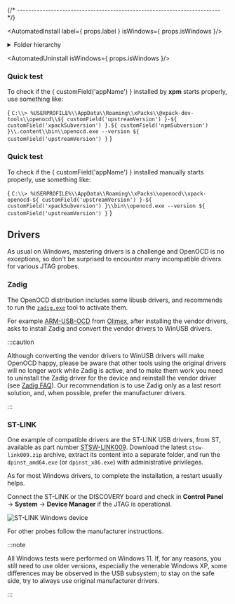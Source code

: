 



{/* ------------------------------------------------------------------------ */}

<AutomatedInstall label={ props.label } isWindows={ props.isWindows }/>


<details>
<summary>Folder hierarchy</summary>

After install, the package creates a folder hierarchy like the following
(only the first two depth levels are shown):

<CodeBlock language="console"> {
`C:\> tree /f %USERPROFILE%\\AppData\\Roaming\\xPacks\\@xpack-dev-tools\\openocd\\${ customField('upstreamVersion') }-${ customField('xpackSubversion') }.${ customField('npmSubversion') }\\.content
Folder PATH listing
Volume serial number is B02D-925C
C:\\USERS\\ILG\\APPDATA\\ROAMING\\XPACKS\\@XPACK-DEV-TOOLS\\OPENOCD\\0.12.0-3.1\\.CONTENT
│   README.md
├───bin
│       libftdi1.dll
│       libusb-1.0.dll
│       openocd.exe
├───distro-info
│   └───licenses
└───openocd
    ├───angie
    ├───contrib
    ├───OpenULINK
    └───scripts`
}</CodeBlock>

No other files are installed in any system folders or other locations.

</details>

<AutomatedUninstall isWindows={ props.isWindows }/>

### Quick test

To check if the { customField('appName') } installed by **xpm** starts properly, use something like:

<CodeBlock language="console"> {
`C:\\> %USERPROFILE%\\AppData\\Roaming\\xPacks\\@xpack-dev-tools\\openocd\\${ customField('upstreamVersion') }-${ customField('xpackSubversion') }.${ customField('npmSubversion') }\\.content\\bin\\openocd.exe --version
${ customField('upstreamVersion') }`
}</CodeBlock>

<ManualInstall/>

<ManualInstallWindows/>

<ManualInstallInfo/>

### Quick test

To check if the { customField('appName') } installed manually starts properly, use something like:

<CodeBlock language="console"> {
`C:\\> %USERPROFILE%\\AppData\\Roaming\\xPacks\\openocd\\xpack-openocd-${ customField('upstreamVersion') }-${ customField('xpackSubversion') }\\bin\\openocd.exe --version
${ customField('upstreamVersion') }`
}</CodeBlock>


## Drivers

As usual on Windows, mastering drivers is a challenge and OpenOCD is no
exceptions, so don't be surprised to encounter many incompatible drivers
for various JTAG probes.

### Zadig

The OpenOCD distribution includes some libusb
drivers, and recommends to run the [`zadig.exe`](https://zadig.akeo.ie) tool to activate them.

For example
[ARM-USB-OCD](https://www.olimex.com/Products/ARM/JTAG/) from
[Olimex](https://www.olimex.com/), after installing the vendor drivers,
asks to install Zadig and convert the vendor drivers to WinUSB drivers.

:::caution

Although converting the vendor drivers
to WinUSB drivers will make OpenOCD happy, please be aware that other
tools using the original drivers will no longer work while Zadig is
active, and to make them work you need to uninstall the Zadig driver
for the device and reinstall the vendor driver (see
[Zadig FAQ](https://github.com/pbatard/libwdi/wiki/FAQ#Help_Zadig_replaced_the_driver_for_the_wrong_device_How_do_I_restore_it)).
Our
recommendation is to use Zadig only as a last resort solution, and, when
possible, prefer the manufacturer drivers.

:::

### ST-LINK

One example of compatible drivers are the ST-LINK USB drivers, from ST,
available as part number
[STSW-LINK009](https://www.st.com/web/en/catalog/tools/FM147/SC1887/PF260219).
Download the latest `stsw-link009.zip` archive, extract its content into a separate
folder, and run the `dpinst_amd64.exe` (or `dpinst_x86.exe`) with
administrative privileges.

As for most Windows drivers, to complete the installation, a restart
usually helps.

Connect the ST-LINK or the DISCOVERY board and check in **Control Panel** 
→ **System** → **Device Manager** if the JTAG is operational.

![ST-LINK Windows device](/img/windows-devices-stlink.png)

For other probes follow the manufacturer instructions.

:::note

All Windows tests were performed on Windows 11.
If, for any
reasons, you still need to use older versions, especially the venerable Windows XP,
some differences may be observed in the USB subsystem; to stay on the
safe side, try to always use original manufacturer drivers.

:::

